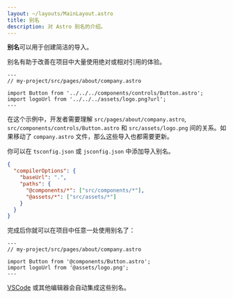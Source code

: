 ```yaml
---
layout: ~/layouts/MainLayout.astro
title: 别名
description: 对 Astro 别名的介绍。
---
```


**别名**可以用于创建简洁的导入。

别名有助于改善在项目中大量使用绝对或相对引用的体验。

```astro
---
// my-project/src/pages/about/company.astro

import Button from '../../../components/controls/Button.astro';
import logoUrl from '../../../assets/logo.png?url';
---
```

在这个示例中，开发者需要理解 `src/pages/about/company.astro`, `src/components/controls/Button.astro` 和 `src/assets/logo.png` 间的关系。如果移动了 `company.astro` 文件，那么这些导入也都需要更新。

你可以在 `tsconfig.json` 或 `jsconfig.json` 中添加导入别名。

```json
{
  "compilerOptions": {
    "baseUrl": ".",
    "paths": {
      "@components/*": ["src/components/*"],
      "@assets/*": ["src/assets/*"]
    }
  }
}
```

完成后你就可以在项目中任意一处使用别名了：

```astro
---
// my-project/src/pages/about/company.astro

import Button from '@components/Button.astro';
import logoUrl from '@assets/logo.png';
---
```

[VSCode](https://code.visualstudio.com/docs/languages/jsconfig) 或其他编辑器会自动集成这些别名。
